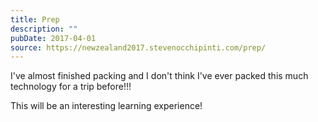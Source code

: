 ```yaml
---
title: Prep
description: ""
pubDate: 2017-04-01
source: https://newzealand2017.stevenocchipinti.com/prep/
---
```


I've almost finished packing and I don't think I've ever packed this much
technology for a trip before!!!

This will be an interesting learning experience!
